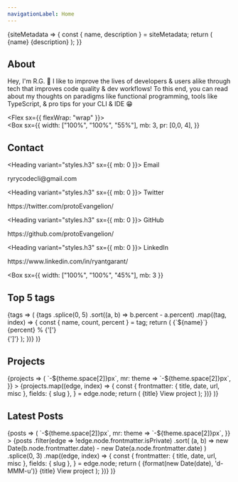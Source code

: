 ```yaml
---
navigationLabel: Home
---
```



<SiteMetaData>
    {siteMetadata => {
        const { name, description } = siteMetadata;
        return (
            <Fragment>
                <Heading variant="styles.h1">{name}</Heading>
                <Text>{description}</Text>
            </Fragment>
        );
    }}
</SiteMetaData>

<Divider />

## About

Hey, I'm R.G. 👋 I like to improve the lives of developers & users alike through tech that improves code quality & dev workflows! To this end, you can read about my thoughts on paradigms like functional programming, tools like TypeScript, & pro tips for your CLI & IDE 😁

<Divider />

<Flex sx={{ flexWrap: "wrap" }}>  
  <Box
    sx={{
      width: ["100%", "100%", "55%"],
      mb: 3,
      pr: [0,0, 4],
    }}
  >

## Contact

<Heading variant="styles.h3" sx={{ mb: 0 }}>
    Email
</Heading>
<Link href="mailto:ryrycodecli@gmail.com" variant="styles.a">
    ryrycodecli@gmail.com
</Link>
<Divider />

<Heading variant="styles.h3" sx={{ mb: 0 }}>
    Twitter
</Heading>
<Link href="https://twitter.com/protoEvangelion/" variant="styles.a">
    https://twitter.com/protoEvangelion/
</Link>
<Divider />

<Heading variant="styles.h3" sx={{ mb: 0 }}>
    GitHub
</Heading>
<Link href="https://github.com/protoEvangelion/" variant="styles.a">
    https://github.com/protoEvangelion/
</Link>
<Divider />

<Heading variant="styles.h3" sx={{ mb: 0 }}>
    LinkedIn
</Heading>
<Link href="https://www.linkedin.com/in/ryantgarant/" variant="styles.a">
    https://www.linkedin.com/in/ryantgarant/
</Link>
<Divider />

  </Box>

  <Box
    sx={{
      width: ["100%", "100%", "45%"],
      mb: 3
    }}
  >

## Top 5 tags

<SourceTags filter="posts">
    {tags => (
        <Flex sx={{ flexDirection: 'column' }}>
            {tags
                .splice(0, 5)
                .sort((a, b) => b.percent - a.percent)
                .map((tag, index) => {
                    const { name, count, percent } = tag;
                    return (
                        <Box key={index} sx={{ color: 'muted', mb: 3, svg: { fill: 'muted' } }}>
                            <Flex sx={{ lineHeight: 'normal' }}>
                                <Text sx={{ color: 'secondary', mr: 2, mb: 0 }}>{`${name}`}</Text>
                                <Text sx={{ color: 'muted' }}>{percent}</Text>
                                <Text sx={{ color: 'error' }}>%</Text>
                            </Flex>
                            <Flex>
                                <Box>{'['}</Box>
                                <Box sx={{ flexBasis: '100%' }}>
                                    <svg
                                        xmlns="http://www.w3.org/2000/svg"
                                        viewBox="0 0 1200 8"
                                        width="100%"
                                        height="8"
                                    >
                                        <rect width={`${percent * 3}%`} height={4} />
                                    </svg>
                                </Box>
                                <Box> {']'}</Box>
                            </Flex>
                        </Box>
                    );
                })}
        </Flex>
    )}
</SourceTags>

  </Box>
</Flex>

## Projects

<SourceList filter="projects">
    {projects => (
        <Flex
            sx={{
                flexWrap: 'wrap',
                ml: theme => `-${theme.space[2]}px`,
                mr: theme => `-${theme.space[2]}px`,
            }}
        >
            {projects.map((edge, index) => {
                const {
                    frontmatter: { title, date, url, misc },
                    fields: { slug },
                } = edge.node;
                return (
                    <Box
                        key={index}
                        sx={{
                            mb: 3,
                            maxWidth: ['100%', '50%', '33.333%'],
                            width: ['100%', '50%', '33.333%'],
                        }}
                    >
                        <Link href={slug} sx={{ textDecoration: 'none' }}>
                            <Card
                                sx={{
                                    ml: 2,
                                    mr: 2,
                                    p: 3,
                                }}
                            >
                                <Heading variant="styles.h4" sx={{ color: 'text' }}>
                                    {title}
                                </Heading>
                                <Text sx={{ textDecoration: 'underline' }}>View project</Text>
                            </Card>
                        </Link>
                    </Box>
                );
            })}
        </Flex>
    )}
</SourceList>

## Latest Posts

<SourceList filter="posts">
    {posts => (
        <Flex
            sx={{
                flexWrap: 'wrap',
                ml: theme => `-${theme.space[2]}px`,
                mr: theme => `-${theme.space[2]}px`,
            }}
        >
            {posts
                .filter(edge => !edge.node.frontmatter.isPrivate)
                .sort(
                    (a, b) => new Date(b.node.frontmatter.date) - new Date(a.node.frontmatter.date)
                )
                .splice(0, 3)
                .map((edge, index) => {
                    const {
                        frontmatter: { title, date, url, misc },
                        fields: { slug },
                    } = edge.node;
                    return (
                        <Box
                            key={index}
                            sx={{
                                mb: 3,
                                maxWidth: ['100%', '50%', '33.333%'],
                                width: ['100%', '50%', '33.333%'],
                            }}
                        >
                            <Link href={slug} sx={{ textDecoration: 'none' }}>
                                <Card
                                    sx={{
                                        ml: 2,
                                        mr: 2,
                                        p: 3,
                                    }}
                                >
                                    <Text sx={{ fontSize: 0, color: 'muted' }}>
                                        {format(new Date(date), 'd-MMM-u')}
                                    </Text>
                                    <Heading variant="styles.h4" sx={{ color: 'text' }}>
                                        {title}
                                    </Heading>
                                    <Text sx={{ textDecoration: 'underline' }}>View project</Text>
                                </Card>
                            </Link>
                        </Box>
                    );
                })}
        </Flex>
    )}
</SourceList>

<Divider />
